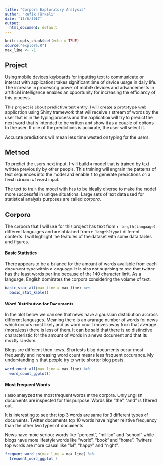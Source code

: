 ```yaml
---
title: "Corpora Exploratory Analysis"
author: "Refik Türkeli"
date: "12/8/2017"
output:
  html_document: default
---
```


```r
knitr::opts_chunk$set(echo = TRUE)
source("explore.R")
max_line <- -1
```

## Project

Using mobile devices keyboards for inputting text to communicate or interact 
with applications takes significant time of device usage in daily life. The 
increase in processing power of mobile devices and advancements in artificial 
intelligence enables an opportunity for increasing the efficiancy of this 
process.

This project is about predictive text entry. I will create a prototype web
application using Shiny framework that will receive a stream of words by the 
user that is in the typing process and the application will try to predict
the next word that is intended to be written and show it as a couple of options
to the user. If one of the predictions is accurate, the user will select it. 

Accurate predictions will mean less time wasted on typing for the users. 

## Method

To predict the users next input, I will build a model that is trained by
text written previously by other people. This training will engrain the patterns
of text sequences into the model and enable it to generate predictions on a 
fresh stream of word input. 

The text to train the model with has to be ideally diverse to make the model
more successful in unique situations. Large sets of text data used for 
statistical analysis purposes are called *corpora*. 

## Corpora

The corpora that I will use for this project has text from `r length(language)` 
different languages and are obtained from `r length(type)` different contexts. 
I will highlight the features of the dataset with some data tables and figures.


#### Basic Statistics

There appears to be a balance for the amount of words available from each 
document type within a language. It is also not suprising to see that twitter
has the least words per line because of the 140 character limit. As a language,
English dominates the corpora considering the volume of text.

```r
basic_stat_all(max_line = max_line) %>%
  basic_stat_kable()
```

#### Word Distribution for Documents

In the plot below we can see that news have a gaussian distribution accross
different languages. Meaning there is an avarage number of words for news 
which occurs most likely and as word count moves away from that average (more/less) 
there is less of them. It can be said that there is no distinctive 
characteristic for the amount of words in a news document and that its mostly random.

Blogs are different then news. Shortests blog documents occur most frequently
and increasing word count means less frequent occurance. My understanding is 
that people try to write shorter blog posts.

```r
word_count_all(max_line = max_line) %>%
  word_count_ggplot()
```

#### Most Frequent Words

I also analyzed the most frequent words in the corpora. Only English documents
are inspected for this purpose. Words like "the", "and" is filtered out.

It is interesting to see that top 3 words are same for 3 different types of 
documents. Twitter documents top 10 words have higher relative frequency
than the other two types of documents. 

News have more serious words like "percent", "million" and "school" while
blogs have more lifestyle words like "world", "book" and "home". Twitters top 
words are more casual like "lol", "happy" and "night".

```r
frequent_word_en(max_line = max_line) %>% 
  frequent_word_ggplot()
```
